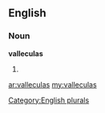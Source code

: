 ==English==

===Noun===
'''valleculas'''

# {{plural of|[[vallecula]]}}

[[Category:English plurals]]

[[ar:valleculas]]
[[my:valleculas]]